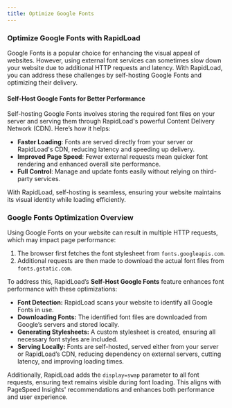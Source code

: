 ```yaml
---
title: Optimize Google Fonts
---
```


### **Optimize Google Fonts with RapidLoad**

Google Fonts is a popular choice for enhancing the visual appeal of websites. However, using external font services can sometimes slow down your website due to additional HTTP requests and latency. With RapidLoad, you can address these challenges by self-hosting Google Fonts and optimizing their delivery.

  

#### **Self-Host Google Fonts for Better Performance**

Self-hosting Google Fonts involves storing the required font files on your server and serving them through RapidLoad's powerful Content Delivery Network (CDN). Here’s how it helps:

*   **Faster Loading**: Fonts are served directly from your server or RapidLoad's CDN, reducing latency and speeding up delivery.
*   **Improved Page Speed**: Fewer external requests mean quicker font rendering and enhanced overall site performance.
*   **Full Control**: Manage and update fonts easily without relying on third-party services.

With RapidLoad, self-hosting is seamless, ensuring your website maintains its visual identity while loading efficiently.

  

### **Google Fonts Optimization Overview**

Using Google Fonts on your website can result in multiple HTTP requests, which may impact page performance:

1. The browser first fetches the font stylesheet from `fonts.googleapis.com`.
2. Additional requests are then made to download the actual font files from `fonts.gstatic.com`.

  

To address this, RapidLoad’s **Self-Host Google Fonts** feature enhances font performance with these optimizations:

*   **Font Detection:** RapidLoad scans your website to identify all Google Fonts in use.
*   **Downloading Fonts:** The identified font files are downloaded from Google’s servers and stored locally.
*   **Generating Stylesheets:** A custom stylesheet is created, ensuring all necessary font styles are included.
*   **Serving Locally:** Fonts are self-hosted, served either from your server or RapidLoad’s CDN, reducing dependency on external servers, cutting latency, and improving loading times.

Additionally, RapidLoad adds the `display=swap` parameter to all font requests, ensuring text remains visible during font loading. This aligns with PageSpeed Insights' recommendations and enhances both performance and user experience.